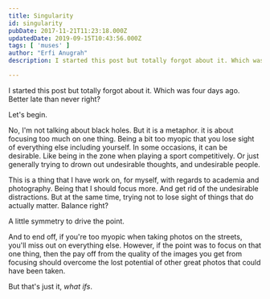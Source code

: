 ```yaml
---
title: Singularity
id: singularity
pubDate: 2017-11-21T11:23:18.000Z
updatedDate: 2019-09-15T10:43:56.000Z
tags: [ 'muses' ]
author: "Erfi Anugrah"
description: I started this post but totally forgot about it. Which was four days ago. Better late than never right?

---
```


I started this post but totally forgot about it. Which was four days ago. Better late than never right?

Let's begin.

No, I'm not talking about black holes. But it is a metaphor. it is about focusing too much on one thing. Being a bit too myopic that you lose sight of everything else including yourself. In some occasions, it can be desirable. Like being in the zone when playing a sport competitively. Or just generally trying to drown out undesirable thoughts, and undesirable people.

This is a thing that I have work on, for myself, with regards to academia and photography. Being that I should focus more. And get rid of the undesirable distractions. But at the same time, trying not to lose sight of things that do actually matter. Balance right?

A little symmetry to drive the point.

And to end off, if you're too myopic when taking photos on the streets, you'll miss out on everything else. However, if the point was to focus on that one thing, then the pay off from the quality of the images you get from focusing should overcome the lost potential of other great photos that could have been taken.

But that's just it, *what ifs*.

